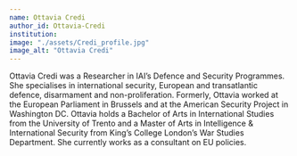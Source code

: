 ```yaml
---
name: Ottavia Credi
author_id: Ottavia-Credi
institution:
image: "./assets/Credi_profile.jpg"
image_alt: "Ottavia Credi"
---
```


Ottavia Credi was a Researcher in IAI’s Defence and Security Programmes. She specialises in international security,
European and transatlantic defence, disarmament and non-proliferation. Formerly, Ottavia worked at the European Parliament in Brussels and at
the American Security Project in Washington DC. Ottavia holds a Bachelor of Arts in International Studies from the University of Trento and
a Master of Arts in Intelligence & International Security from King’s College London’s War Studies Department. She currently works as a consultant on EU policies.